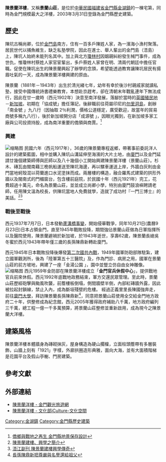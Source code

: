 {{tw monument
|name=陳景蘭洋樓
|formername=
|image=金門 陳景蘭洋樓.jpg
|imagename=建築外觀
{{Infobox mapframe|tyep=shape|zoom=15|frame-width=280}}
|othername= 陳坑大洋樓、景蘭山莊
|formalname=
|level= [[歷史建築_(中華民國)|歷史建築]]
|class=宅第
|time= 1921年
|location={{ROC|福建省}}[[金門縣|金門縣]][[金湖鎮|金湖鎮]]正義村成功街1號
|open=正常開放中
|cost=
|website=
|reg_url=https://nchdb.boch.gov.tw/assets/overview/historicalBuilding/20030331000015
}}
'''陳景蘭洋樓'''，又稱'''景蘭山莊'''，是位於[[中華民國|中華民國]][[福建省_(中華民國)|福建省]][[金門縣|金門縣]][[金湖鎮_(金門縣)|金湖鎮]]的一棟宅第，同時為金門規模最大之洋樓，2003年3月31日登錄為金門縣歷史建築。

==歷史==
陳坑古稱尚卿，位於[[金門島|金門島]]南方，住有一百多戶陳姓人家，為一濱海小漁村聚落。居民世代以捕魚維生，缺乏私塾學院，因此在進士、舉人輩出的金門島（浯島）上，陳坑人始終未能列名其中。加上與北方[[瓊林村|瓊林村]]因姻親糾紛發生械鬥事件，成為世仇，惟瓊林村蔡姓人家官宦輩出，多戶蔡姓人家曾在明、清兩代朝廷中擔任官職。促使在陳坑出生的陳景蘭興起了辦學的念頭，希望能透過教育讓陳坑居民有揚眉吐氣的一天，成為陳景蘭洋樓興建的原由。

陳景蘭（1881年－1943年）出生於清光緒七年，幼年有幸於後沙村親戚家就讀私塾，接受中國傳統詩書禮樂教育，本想赴京趕考，卻在清朝末年戰亂連年下無法成行，因此在廿一歲時（西元1902年）決意至南洋發展，落腳於當時的[[英國殖民地|英國殖民地]]－[[新加坡|新加坡]]。初期在「協成號」擔任簿記，後辭職前往荷屬印尼的[[勿里洞島|勿里洞島]]，創辦「南金號 」九八行（因抽取 2％利潤，價格公道穩定，廣受歡迎，故當年的貿易商號多稱九八行），後於新加坡開分店「成源號 」，因眼光獨到，在新加坡多家工廠與公司投資持股，成為南洋重要的僑領與商賈。<ref>[http://w3.cpami.gov.tw/hometown/pdf/2-9.pdf 僑鄉與戰地之再生 金門縣地景保存設計]</ref>

===興建===
[[File:陳景蘭陽樓前方庭院.jpg|缩略图]]
民國六年（西元1917年），36歲的陳景蘭專程返鄉，帶著事前委託洋人設計的建築藍圖，相中並購入陳坑山溝延伸至海濱的大片土地，由[[廈門|廈門]]以及金門延請廿幾個建築師傅與匠師以及八十幾個小工開始興建陳景蘭洋樓（景蘭山莊）。杉木、磚瓦由閩南藉三桅帆船運送至陳坑海邊，再以騾車運送上岸，外牆白灰則由金門當地蚵殼混以荷蘭進口水泥塗抹而成。兩層樓的構造，融合羅馬式建築的拱形外牆以及閩南式的門楣窗台，包含樓前庭院，於民國十年（西元1921年）完工，花費超過十萬元，命名為景蘭山莊，並並成立尚卿小學，特別由廈門鼓浪嶼聘請老師，任用陳文溫為校長，供陳坑當地人免費就學，造就了成功村『一門三博士』的美話。<ref>[http://blog.xuite.net/freedr/twblog/165807766-%E9%99%B3%E6%99%AF%E8%98%AD%E5%BB%BA%E6%A8%93%E3%80%81%E8%88%88%E5%AD%B8%E4%B9%8B%E7%B0%A1%E4%BB%8B 陳景蘭建樓、興學之簡介]</ref><ref>[http://www.kinmen.info/article/article.php?SN=3&DirSN=37 浯江副刊 陳景蘭建樓興學傳奇]</ref>
===戰後至戰後===
西元1937年7月7日，日本發動[[蘆溝橋事變|蘆溝橋事變]]，開始侵華戰爭，同年10月21日(農曆9月23日)日本占領金門，直至1945年戰敗投降，期間強佔景蘭山莊做為日軍指揮所以及醫院使用，陳景蘭避禍於新加坡，於1943年逝世，享壽62歲，陳景蘭長媳吳冬蜜於西元1943年帶年僅三歲的長孫陳鼎新轉赴廈門。

西元1945年日本戰敗投降後爆發[[第二次國共內戰|第二次國共內戰]]，1949年國軍防砲部隊駐紮，建立國軍觀測所，後為「陸軍第五十三醫院」及，作為門診、病房之用，國軍在景蘭山莊的前方坡地，興建了一座「金湯公園 」，園中並豎立仿自由女神雕像。
[[File:陳景蘭洋樓一貌-前廊.jpg|缩略图]]
西元1959年金防部在陳景蘭洋樓成立「'''金門官兵休假中心'''」，提供戰地官兵前來休假。西元1992年底戰地政務結束，軍方交還民眾管理。至此時，景蘭山莊歷經砲擊與颱風吹襲，前簷樓板倒塌，側間牆壁半倒，內部紅磚牆外露，因此被拉起封鎖線，禁止入內，成為斷垣殘壁的危樓。
經過正義里里長陳國強奔走，前往[[廈門大學|廈門大學]]，拜訪陳景蘭長孫陳鼎新<ref>[http://www.kmdn.gov.tw/1117/1271/1272/149241/ 長孫陳鼎新把尊嚴與名譽還給祖父]</ref>，同意把景蘭山莊使用全交給金門地方政府二十年，供整修成為紀念館，西元2005年獲得政府補助八千萬，地方政府編列三千萬，總工程一億一千多萬預算，將景蘭山莊整修並重新啟用，成為現今之陳景蘭大洋樓。

==建築風格==
陳景蘭洋樓本體牆身為磚砌抹灰，屋身構造為硬山擱檁，立面柱頭簷帶有多層裝飾，山牆上刻有「1921」字樣，外廊拱圈造形典雅，面向大海，並有大面積階梯是花園平台及假山亭榭、門房建築。
==參考文獻==
{{reflist}}

{{commons category|Chen Jing-lan Western House}}

==外部連結==
*[https://kinmen.travel/zh-tw/travel/attraction/649 陳景蘭洋樓 - 金門觀光旅遊網]
*[https://cloud.culture.tw/frontsite/inquiry/emapInquiryAction.do?method=showEmapDetail&indexId=46514 陳景蘭洋樓 -  文化部iCulture-文化空間]
{{金門縣古蹟}}
[[Category:金湖鎮|Category:金湖鎮]]
[[Category:金門縣歷史建築|Category:金門縣歷史建築]]